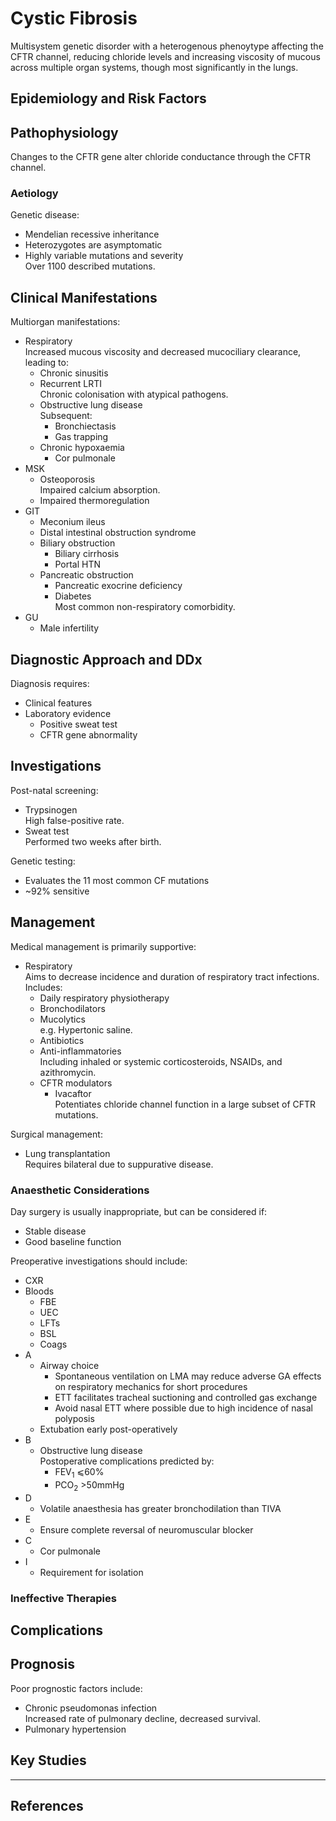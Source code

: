 # Cystic Fibrosis


Multisystem genetic disorder with a heterogenous phenoytype affecting the CFTR channel, reducing chloride levels and increasing viscosity of mucous across multiple organ systems, though most significantly in the lungs.


## Epidemiology and Risk Factors



## Pathophysiology

Changes to the CFTR gene alter chloride conductance through the CFTR channel.

### Aetiology

Genetic disease:

* Mendelian recessive inheritance
* Heterozygotes are asymptomatic
* Highly variable mutations and severity  
Over 1100 described mutations.

## Clinical Manifestations

Multiorgan manifestations:

* Respiratory  
Increased mucous viscosity and decreased mucociliary clearance, leading to:
	* Chronic sinusitis
	* Recurrent LRTI  
	Chronic colonisation with atypical pathogens.
	* Obstructive lung disease  
	Subsequent:
		* Bronchiectasis
		* Gas trapping
	* Chronic hypoxaemia
		* Cor pulmonale
* MSK
	* Osteoporosis  
	Impaired calcium absorption.
	* Impaired thermoregulation
* GIT
	* Meconium ileus
	* Distal intestinal obstruction syndrome
	* Biliary obstruction  
		* Biliary cirrhosis
		* Portal HTN
	* Pancreatic obstruction
		* Pancreatic exocrine deficiency
		* Diabetes  
		Most common non-respiratory comorbidity.
* GU
	* Male infertility

## Diagnostic Approach and DDx

Diagnosis requires:

* Clinical features
* Laboratory evidence
	* Positive sweat test
	* CFTR gene abnormality

## Investigations

Post-natal screening:

* Trypsinogen  
High false-positive rate.
* Sweat test  
Performed two weeks after birth.

Genetic testing:

* Evaluates the 11 most common CF mutations
* ~92% sensitive


## Management

Medical management is primarily supportive:

* Respiratory  
Aims to decrease incidence and duration of respiratory tract infections. Includes:
	* Daily respiratory physiotherapy
	* Bronchodilators
	* Mucolytics  
	e.g. Hypertonic saline.
	* Antibiotics  
	* Anti-inflammatories  
	Including inhaled or systemic corticosteroids, NSAIDs, and azithromycin.
	* CFTR modulators
		* Ivacaftor  
		Potentiates chloride channel function in a large subset of CFTR mutations.

Surgical management:

* Lung transplantation  
Requires bilateral due to suppurative disease.
 
### Anaesthetic Considerations

Day surgery is usually inappropriate, but can be considered if:

* Stable disease
* Good baseline function

Preoperative investigations should include:

* CXR
* Bloods
	* FBE
	* UEC
	* LFTs
	* BSL
	* Coags

* A
	* Airway choice
		* Spontaneous ventilation on LMA may reduce adverse GA effects on respiratory mechanics for short procedures
		* ETT facilitates tracheal suctioning and controlled gas exchange
		* Avoid nasal ETT where possible due to high incidence of nasal polyposis
	* Extubation early post-operatively
* B
	* Obstructive lung disease  
	Postoperative complications predicted by:
		* FEV~1~ ⩽60%
		* PCO~2~ >50mmHg
* D
	* Volatile anaesthesia has greater bronchodilation than TIVA
* E
	* Ensure complete reversal of neuromuscular blocker
* C
	* Cor pulmonale
* I
	* Requirement for isolation

### Ineffective Therapies

## Complications

## Prognosis

Poor prognostic factors include:

* Chronic pseudomonas infection  
Increased rate of pulmonary decline, decreased survival.
* Pulmonary hypertension

## Key Studies


---

## References


